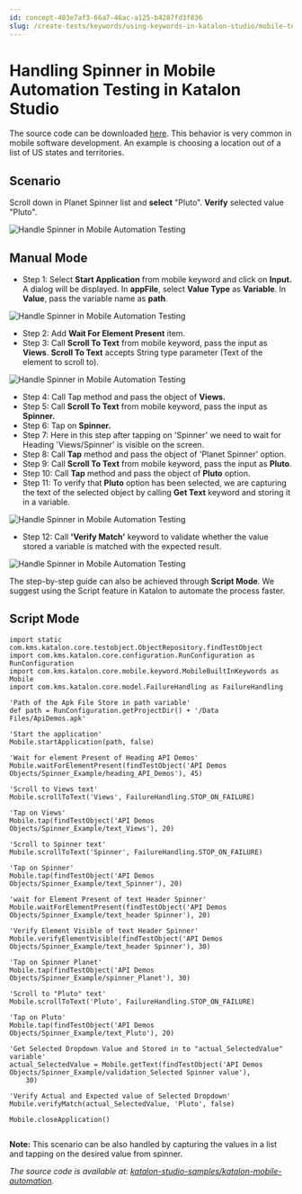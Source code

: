 ```yaml
---
id: concept-403e7af3-66a7-46ac-a125-b4287fd3f836
slug: /create-tests/keywords/using-keywords-in-katalon-studio/mobile-testing/handling-spinner-in-mobile-automation-testing-in-katalon-studio
---
```


# Handling Spinner in Mobile Automation Testing in Katalon Studio

The source code can be downloaded [here](https://github.com/katalon-studio/katalon-mobile-automation/blob/master/Data%20Files/ApiDemos.apk). This behavior is very common in mobile software development. An example is choosing a location out of a list of US states and territories.

## Scenario

Scroll down in Planet Spinner list and **select** "Pluto". **Verify** selected value "Pluto".

<img src="https://github.com/katalon-studio/docs-images/raw/master/katalon-studio/tutorials/handle_spinner_mobile_automation_testing/Handle-spinner-in-Mobile-automation-test.png" alt="Handle Spinner in Mobile Automation Testing" />

## Manual Mode

-   Step 1: Select **Start Application** from mobile keyword and click on **Input.** A dialog will be displayed. In **appFile**, select **Value Type** as **Variable**. In **Value**, pass the variable name as **path**.

<img src="https://github.com/katalon-studio/docs-images/raw/master/katalon-studio/tutorials/handle_spinner_mobile_automation_testing/Handle-spinner-in-Mobile-automation-test-1.png" alt="Handle Spinner in Mobile Automation Testing" />

-   Step 2: Add **Wait For Element Present** item.
-   Step 3: Call **Scroll To Text** from mobile keyword, pass the input as **Views**. **Scroll To Text** accepts String type parameter \(Text of the element to scroll to\).

<img src="https://github.com/katalon-studio/docs-images/raw/master/katalon-studio/tutorials/handle_spinner_mobile_automation_testing/Handle-spinner-in-Mobile-automation-test-3.png" alt="Handle Spinner in Mobile Automation Testing" />

-   Step 4: Call Tap method and pass the object of **Views.**
-   Step 5: Call **Scroll To Text** from mobile keyword, pass the input as **Spinner.**
-   Step 6: Tap on **Spinner.**
-   Step 7: Here in this step after tapping on 'Spinner' we need to wait for Heading 'Views/Spinner' is visible on the screen.
-   Step 8: Call **Tap** method and pass the object of 'Planet Spinner' option.
-   Step 9: Call **Scroll To Text** from mobile keyword, pass the input as **Pluto**.
-   Step 10: Call **Tap** method and pass the object of **Pluto** option.
-   Step 11: To verify that **Pluto** option has been selected, we are capturing the text of the selected object by calling **Get Text** keyword and storing it in a variable.

<img src="https://github.com/katalon-studio/docs-images/raw/master/katalon-studio/tutorials/handle_spinner_mobile_automation_testing/Handle-spinner-in-Mobile-automation-test-11.png" alt="Handle Spinner in Mobile Automation Testing" />

-   Step 12: Call **'Verify Match'** keyword to validate whether the value stored a variable is matched with the expected result.

<img src="https://github.com/katalon-studio/docs-images/raw/master/katalon-studio/tutorials/handle_spinner_mobile_automation_testing/Handle-spinner-in-Mobile-automation-test-12.png" alt="Handle Spinner in Mobile Automation Testing" />

The step-by-step guide can also be achieved through **Script Mode**. We suggest using the Script feature in Katalon to automate the process faster.

## Script Mode

```
import static com.kms.katalon.core.testobject.ObjectRepository.findTestObject
import com.kms.katalon.core.configuration.RunConfiguration as RunConfiguration
import com.kms.katalon.core.mobile.keyword.MobileBuiltInKeywords as Mobile
import com.kms.katalon.core.model.FailureHandling as FailureHandling

'Path of the Apk File Store in path variable'
def path = RunConfiguration.getProjectDir() + '/Data Files/ApiDemos.apk'

'Start the application'
Mobile.startApplication(path, false)

'Wait for element Present of Heading API Demos'
Mobile.waitForElementPresent(findTestObject('API Demos Objects/Spinner_Example/heading_API_Demos'), 45)

'Scroll to Views text'
Mobile.scrollToText('Views', FailureHandling.STOP_ON_FAILURE)

'Tap on Views'
Mobile.tap(findTestObject('API Demos Objects/Spinner_Example/text_Views'), 20)

'Scroll to Spinner text'
Mobile.scrollToText('Spinner', FailureHandling.STOP_ON_FAILURE)

'Tap on Spinner'
Mobile.tap(findTestObject('API Demos Objects/Spinner_Example/text_Spinner'), 20)

'wait for Element Present of text Header Spinner'
Mobile.waitForElementPresent(findTestObject('API Demos Objects/Spinner_Example/text_header Spinner'), 20)

'Verify Element Visible of text Header Spinner'
Mobile.verifyElementVisible(findTestObject('API Demos Objects/Spinner_Example/text_header Spinner'), 30)

'Tap on Spinner Planet'
Mobile.tap(findTestObject('API Demos Objects/Spinner_Example/spinner_Planet'), 30)

'Scroll to "Pluto" text'
Mobile.scrollToText('Pluto', FailureHandling.STOP_ON_FAILURE)

'Tap on Pluto'
Mobile.tap(findTestObject('API Demos Objects/Spinner_Example/text_Pluto'), 20)

'Get Selected Dropdown Value and Stored in to "actual_SelectedValue" variable'
actual_SelectedValue = Mobile.getText(findTestObject('API Demos Objects/Spinner_Example/validation_Selected Spinner value'),
    30)

'Verify Actual and Expected value of Selected Dropdown'
Mobile.verifyMatch(actual_SelectedValue, 'Pluto', false)

Mobile.closeApplication()


```

**Note:** This scenario can be also handled by capturing the values in a list and tapping on the desired value from spinner.

*The source code is available at: [katalon-studio-samples/katalon-mobile-automation](https://github.com/katalon-studio/katalon-mobile-automation).*